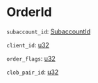 # OrderId

`subaccount_id`: [SubaccountId]

`client_id`: [u32]

`order_flags`: [u32]

`clob_pair_id`: [u32]

[SubaccountId]: /types/subaccount_id
[u32]: /types/u32
